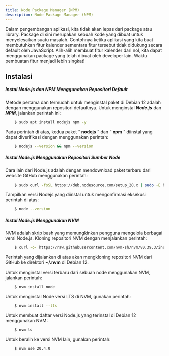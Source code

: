 ```yaml
---
title: Node Package Manager (NPM)
description: Node Package Manager (NPM)
---
```


Dalam pengembangan aplikasi, kita tidak akan lepas dari package atau library. Package di sini merupakan sebuah kode yang dibuat untuk menyelesaikan suatu masalah. Contohnya ketika aplikasi yang kita buat membutuhkan fitur kalender sementara fitur tersebut tidak didukung secara default oleh JavaScript. Alih-alih membuat fitur kalender dari nol, kita dapat menggunakan package yang telah dibuat oleh developer lain. Waktu pembuatan fitur menjadi lebih singkat!

## Instalasi

##### Instal Node.js dan NPM Menggunakan Repositori Default

Metode pertama dan termudah untuk menginstal paket di Debian 12 adalah dengan menggunakan repositori defaultnya. Untuk menginstal ***Node.js*** dan ***NPM***, jalankan perintah ini:

```sh
    $ sudo apt install nodejs npm -y
```

Pada perintah di atas, kedua paket “ **nodejs** ” dan “ **npm** ” diinstal yang dapat diverifikasi dengan menggunakan perintah:

```sh
    $ nodejs --version && npm --version
```

##### Instal Node.js Menggunakan Repositori Sumber Node

Cara lain dari Node.js adalah dengan mendownload paket terbaru dari website GitHub menggunakan perintah:

```sh
    $ sudo curl -fsSL https://deb.nodesource.com/setup_20.x | sudo -E bash - && sudo apt install nodejs -y
```

Tampilkan versi Nodejs yang diinstal untuk mengonfirmasi eksekusi perintah di atas:

```sh
    $ node --version
```

##### Instal Node.js Menggunakan NVM

NVM adalah skrip bash yang memungkinkan pengguna mengelola berbagai versi Node.js. Kloning repositori NVM dengan menjalankan perintah:

```sh
    $ curl -o- https://raw.githubusercontent.com/nvm-sh/nvm/v0.39.3/install.sh | bash
```

Perintah yang dijalankan di atas akan mengkloning repositori NVM dari GitHub ke direktori **~/.nvm** di Debian 12.

Untuk menginstal versi terbaru dari sebuah node menggunakan NVM, jalankan perintah:

```sh
    $ nvm install node
```

Untuk menginstal Node versi LTS di NVM, gunakan perintah:

```sh
    $ nvm install --lts
```

Untuk membuat daftar versi Node.js yang terinstal di Debian 12 menggunakan NVM:

```sh
    $ nvm ls
```

Untuk beralih ke versi NVM lain, gunakan perintah:

```sh
    $ nvm use 20.4.0
```
